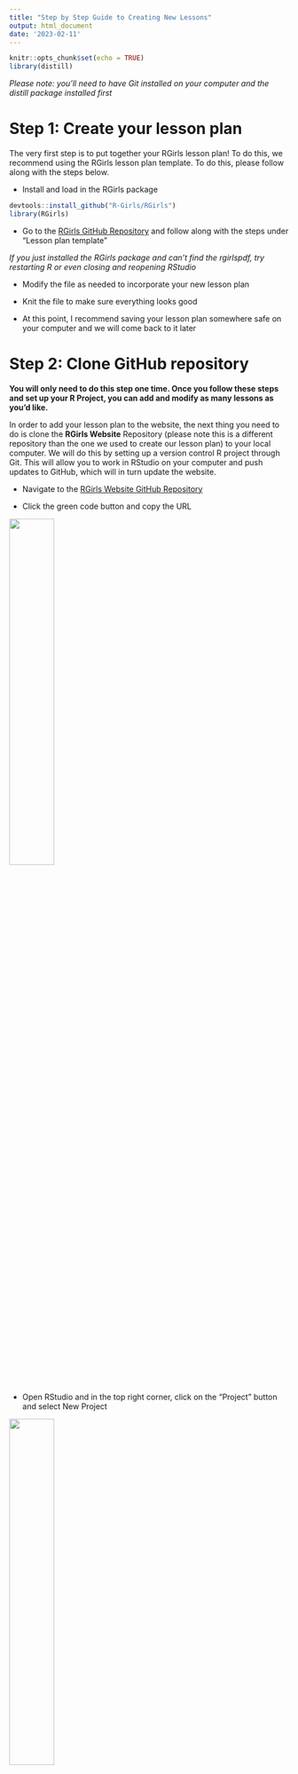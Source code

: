 ```yaml
---
title: "Step by Step Guide to Creating New Lessons"
output: html_document
date: '2023-02-11'
---
```


```r
knitr::opts_chunk$set(echo = TRUE)
library(distill)
```

*Please note: you'll need to have Git installed on your computer and the distill package installed first*

# Step 1: Create your lesson plan

The very first step is to put together your RGirls lesson plan! To do this, we recommend using the RGirls lesson plan template. To do this, please follow along with the steps below.

- Install and load in the RGirls package 

```r
devtools::install_github("R-Girls/RGirls")
library(RGirls)
```

- Go to the [RGirls GitHub Repository](https://github.com/R-Girls/RGirls) and follow along with the steps under "Lesson plan template"

*If you just installed the RGirls package and can't find the rgirlspdf, try restarting R or even closing and reopening RStudio*

- Modify the file as needed to incorporate your new lesson plan

- Knit the file to make sure everything looks good 

- At this point, I recommend saving your lesson plan somewhere safe on your computer and we will come back to it later 

# Step 2: Clone GitHub repository

**You will only need to do this step one time. Once you follow these steps and set up your R Project, you can add and modify as many lessons as you'd like.**

In order to add your lesson plan to the website, the next thing you need to do is clone the **RGirls Website** Repository (please note this is a different repository than the one we used to create our lesson plan) to your local computer. We will do this by setting up a version control R project through Git. This will allow you to work in RStudio on your computer and push updates to GitHub, which will in turn update the website. 

- Navigate to the [RGirls Website GitHub Repository](https://github.com/R-Girls/website)

- Click the green code button and copy the URL

![](images/guide-img1.png){width=40%}
<br>

- Open RStudio and in the top right corner, click on the “Project” button and select New Project

![](images/guide-img2.png){width=40%}
<br>

- Then click Version Control -> Git -> and paste the URL that you copied from GitHub. a.	Make sure to click on browse to save your project to a safe location on your computer.

# Step 3: Understanding the file structure

Now you should have your own clone of the RGirls Website repository. In other words, you have a new R Project that contains all of the files to create the RGirls website. Because this project was created through Git, you can make updates and changes in order to update the website. Before moving on to adding your new lesson plan to the website, let's take a few minutes to understand the file structure of this project. Your files tab should look similar to this (although files and folders may be updated)

![](images/guide-img-file-structure.png){width=40%}
<br>

The folders at the top with the underscore are the different "posts" that have already been created. A post is a distill term, which is essentially a unique category of blogs or lessons that you want to share. For example, on the RGirls website we have a "Blog" tab with RGirls blogs. You can find these blogs in the `_blog` folder. There are also folders for the different categories of lessons (e.g., math, science, geography, etc.). 

Just as a heads up: when you create a new post in distill, you have to specify which "collection" (aka which folder) you want to add your lesson to. For example, if you are creating a new Math lesson, you'll want to add it to the `_math` folder. Once you add your lesson, it will be updated on the website and your new post will be at the top of the page. 

![](images/guide-img-math-lesson.png){width=40%}
<br>

There are a lot of other folders and a few other folders in our project, but for the purposes of creating a new lesson, we will not worry about everything else. You are welcome to explore the different folders and files, but please do not make any changes to the other files as we do not want to accidentally break anything on the website. 

# Create New Lesson Post

Okay, now we are ready to create a new post so we can add our lesson plan to the RGirls website.

**I recommend following along with my [YouTube Tutorial](https://www.youtube.com/watch?v=b7TLIX6z1JQ) starting at 10:03**

- First, make sure to have the distill package installed and loaded in

```r
# install.packages("distill")
library(distill)
```

## `create_post()` 

- In the console, use the `create_post()` function (this is a Distill function) to create your new lesson 

  - The first argument you need to specify is the title. I recommend adding "_post" to your title as a way to remember this is the lesson post which is different from your .Rmd file that you created from the RGirls template.  

  - The second argument you need to specify is the collection. This will save your lesson to the correction location. Currently, the possible collections are (even though the folders in our directory are written with an underscore, do not use an underscore here):
    - "math"
    - "science"
    - "geography"
  
  - Press enter to run this code in your console

**For purposes of this guide, I'll pretend to create a math lesson called "test"**

```r
create_post(title = "test_post", collection = "math")
```

**If you wish to add a new category (aka collection), you can follow along with my [YouTube Tutorial](https://www.youtube.com/watch?v=b7TLIX6z1JQ) starting at 7:10.**

- You'll see an .Rmd file (`testpost.Rmd`) will automatically pop up. This is the .Rmd file of your new lesson for the website! Don't worry about editing the content just yet, we'll come back to this .Rmd file in a minute.

- You can also navigate to the folder of the category of your lesson (e.g., _math if you are creating a math lesson) and there will be a new folder with today's date and the title of your lesson. Click on the folder and you will see where the .Rmd file is saved. 

## Upload your .Rmd lesson plan

Now that we have our folder created for our new lesson, let's add our .Rmd lesson plan that we created in Step 1. I find it easiest to do this outside of RStudio.

- Outside of RStudio, navigate to where you have saved this R Project

- Open the folder that you just created for your new lesson (e.g., my test folder would be called "YYYY-MM-DD-testpost")

- Make a copy of your beautiful lesson plan and save it in your new post folder. I recommend saving it with a similar name as the other .Rmd file in this folder excluding "post". So for me, I had `testpost.Rmd` and now I'll save my actual lesson as `test.Rmd`. I know this is a little confusing, but to try to clarify:

  - The `test.Rmd` is your "clean" lesson that follows the lesson template. This will also be the .Rmd file that people can download directly from the website. 
  - The `testpost.Rmd` is similar because it will eventually have the code to the lesson too, but it will also have extra code that is necessary for the lesson plan to integrate with the website and display properly online. 
  
- This is a good time to upload any other necessary files for your lesson post. For example, some of the previous lessons have word docs and pdfs available for download directly from the website. As an example, see the screenshot below of the Boxplot lesson plan - note that this lesson plan has an .Rmd, a word doc, and a pdf that you can download straight from the website. In order to download these files, they need to be saved in your lesson folder. So, if you wish to add any files like this, make sure to upload them to this folder now. 

![](images/guide-img3.png){width=40%}

<br>

## Update your lesson post

Now that you have your beautiful lesson plan created and saved in the correct location, we can update the `testpost.Rmd` file. I recommend opening another existing post to see how it's formatted. For example, go to `_math` -> `2022-03-11-boxplotpost` -> and open `boxplotpost.Rmd`. Please don't modify this code, but it will be useful to reference as you go through the next several steps. 

- To start, open up the `testpost.Rmd` file

- Edit the code in the YAML (which is the code in between the --- at the top of the .Rmd file)

  - Do not delete this code
  - Rather, modify it with the correct content. For example, add the title of your lesson plan and a brief description that you'll want to show up on the website. 
  - You can always comment out a line of code in the YAML if you do not want to include it. For example `#author: []` if you don't want to include an author. 

- Directly under the YAML add the following lines of code which will create the links on the website for people to download a copy of your lesson plan (this code should **not** be placed inside an R chunk):

  - Modify this code to make sure the `here("_math", "YYYY-MM-DD-testpost", "test.Rmd"), text = "Download .Rmd here")` function has all of the correct information:

    - The first argument should be the correct collection (e.g., _math, _science, _geography)
    - The second argument should be the name of the folder that was created when you ran `create_post()` (e.g., "2022-03-11-boxplotpost")
    - The third argument should be the actual file you want to download. Make sure to have the files saved in this folder

```r
<div class="contributor_org">
`r xfun::embed_file(here::here("_math", "YYYY-MM-DD-testpost", "test.Rmd"), text = "Download .Rmd here")`

`r xfun::embed_file(here::here("_math", "YYYY-MM-DD-testpost", "test.docx"), text = "Download word document here")`

`r xfun::embed_file(here::here("_math", "YYYY-MM-DD-testpost", "test.pdf"), text = "Download pdf here")`
</div>
```

- Let's say you only have the .Rmd file that you want to make available to download. No problem! Only include the code:

```r
<div class="contributor_org">
`r xfun::embed_file(here::here("_math", "YYYY-MM-DD-testpost", "test.Rmd"), text = "Download .Rmd here")`
</div>
```

- The rest of the `testpost.Rmd` file will contain your lesson plan. So, go to `test.Rmd` and copy all the code excluding the YAML and paste it under the `</div>` tag

- Finally, after the ##THE END of your lesson add the following code for information about the license and citation (again, do **not** put this in an R chunk)


```r
<div class="license">
**License and Citation:** You can use, modify, and adapt any of the lessons, but please include the following attribution: *RGirls Community. (2022, April 10). RGirls Lessons. Zenodo. [https://doi.org/10.5281/zenodo.6436861](https://doi.org/10.5281/zenodo.6436861)* 
</div>
```

# See if everything worked

- Once you're happy with the content of your lesson plan, make sure to knit the file (the `testpost.Rmd` file). As soon as you knit your file, it will create a .html file of your lesson, which is necessary in order to add it to the website. 

- It's a good sing if you were able to knit your file with no errors, but now let's try to build our website. 

- In the top right hand corner, go to the Build tab and click Build Website

- If the website pops up in the Viewer pane of RStudio click on the "show in new window" button directly next to the broom 

- Go to the Math Lessons tab (or whichever category your new lesson falls under) and make sure your lesson is there. It should be at the top because it's ordered by date. 

- Click on your lesson plan and make sure everything looks good. Things to check for:

  - Make sure the description is there
  - Make sure you can successfully download the files (if you included any to download)
  - Make sure the lesson plan is all there
  - Make sure the license and citation text is there

*If you don't see your lesson plan, go back to your `testpost.Rmd` and knit the file. And then try to build your site again and see if it works*

# Push Changes to GitHub

**You can follow along with my [YouTube Tutorial](https://www.youtube.com/watch?v=b7TLIX6z1JQ) starting at 20:05.**

**If this is your first time connecting to GitHub from RStudio, you can following along with [this YouTube Tutorial](https://www.youtube.com/watch?v=NLU05CopNzU) starting at 15:40.**

Now that we confirmed that the new lesson is working on our local computer, we need to push all the changes to GitHub so the actual website will be updated. 

To do this we need to do three things: Stage, Commit, and Push. 

1. Stage: at the top bar, go to Tools -> Shell and type "git add -A" in the command line and push enter. This will stage all the changes, which means that we want to select ALL of the changes we made. You can close out of the shell now. 

2. Commit: back in the Git tab, click on Commit

- You'll see that all the boxes are now checked (because we staged everything)
- You need to leave yourself a message under "commit message". For example, your message could be "added new boxplot lesson to math lessons". This is important for version control, so you know what changes you've made with each update. 

3. Push: finally, click the green push button. 






